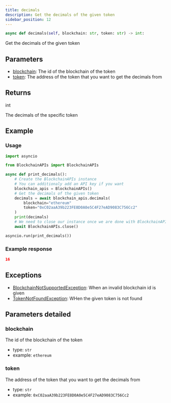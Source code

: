 ```yaml
---
title: decimals
description: Get the decimals of the given token
sidebar_position: 12
---
```



```py
async def decimals(self, blockchain: str, token: str) -> int:
```
Get the decimals of the given token

## Parameters

 - [blockchain](#blockchain): The id of the blockchain of the token
 - [token](#token): The address of the token that you want to get the decimals from

## Returns

<CodeBlock language="python">
    int
</CodeBlock>

The decimals of the specific token
## Example

### Usage

```py
import asyncio

from BlockchainAPIs import BlockchainAPIs

async def print_decimals():
    # Create the BlockchainAPIs instance
    # You can additionaly add an API key if you want
    blockchain_apis = BlockchainAPIs()
    # Get the decimals of the given token
    decimals = await blockchain_apis.decimals(
        blockchain="ethereum"
        token="0xC02aaA39b223FE8D0A0e5C4F27eAD9083C756Cc2"
    )
    print(decimals)
    # We need to close our instance once we are done with BlockchainAPIs
    await BlockchainAPIs.close()

asyncio.run(print_decimals())
```

### Example response


```json
16
```
## Exceptions

- [BlockchainNotSupportedException](/docs/python-sdk/exceptions/blockchain-not-supported-exception): When an invalid blockchain id is given
- [TokenNotFoundException](/docs/python-sdk/exceptions/token-not-found-exception): WHen the given token is not found

## Parameters detailed
### blockchain

The id of the blockchain of the token
- type: `str`
- example: `ethereum`

### token

The address of the token that you want to get the decimals from
- type: `str`
- example: `0xC02aaA39b223FE8D0A0e5C4F27eAD9083C756Cc2`

